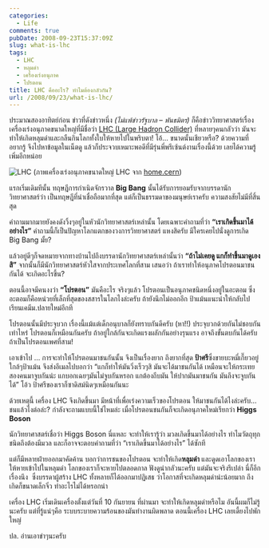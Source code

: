```yaml
---
categories:
  - Life
comments: true
pubDate: 2008-09-23T15:37:09Z
slug: what-is-lhc
tags:
  - LHC
  - หลุมดำ
  - เครื่องเร่งอนุภาค
  - โปรตอน
title: LHC คืออะไร? ทำไมต้องกลัวกัน?
url: /2008/09/23/what-is-lhc/
---
```


ประมาณสองอาทิตย์ก่อน ข่าวที่ดังข่าวหนึ่ง _(ไม่แพ้ข่าวรัฐบาล – พันธมิตร)_ ก็คือข่าววิทยาศาสตร์เรื่องเครื่องเร่งอนุภาคขนาดใหญ่ที่มีชื่อว่า [LHC (Large Hadron Collider)](https://jusci.net/node/753) ที่หลายๆคนกลัวว่า มันจะทำให้เกิดหลุมดำและกลืนกินโลกทั้งใบให้หายไปในพริบตา! โอ้… ขนาดนั้นเชียวหรือ? ด้วยความที่อยากรู้ จึงไปหาข้อมูลในเน็ตดู แล้วก็ประจวบเหมาะพอดีที่มีรุ่นพี่พรีเซ้นต์งานเรื่องนี้ด้วย เลยได้ความรู้เพิ่มอีกหน่อย

![LHC](/images/lhcupdate.jpg)
(ภาพเครื่องเร่งอนุภาคขนาดใหญ่ LHC จาก [home.cern](https://home.cern/news/news/accelerators/cerns-large-hadron-collider-gears-run-2))

แรกเริ่มเดิมทีนั้น ทฤษฎีการกำเนิดจักรวาล **Big Bang** นั้นได้รับการยอมรับจากบรรดานักวิทยาศาสตร์ว่า เป็นทฤษฎีที่น่าเชื่อถือมากที่สุด แต่ก็เป็นธรรมดาของมนุษย์เราครับ ความสงสัยไม่มีที่สิ้นสุด

คำถามมากมายยังคงดังวิ้งๆอยู่ในหัวนักวิทยาศาสตร์เหล่านั้น โดยเฉพาะคำถามที่ว่า **“เราเกิดขึ้นมาได้อย่างไร”** คำถามนี้ก็เป็นปัญหาโลกแตกของวงการวิทยาศาสตร์ แหงสิครับ มีใครเคยไปนั่งดูการเกิด Big Bang มั้ย?

แล้วอยู่ดีๆก็จดหมายจากทางบ้านไปถึงบรรดานักวิทยาศาสตร์เหล่านั้นว่า **“ถ้าไม่เคยดู แกก็ทำขึ้นมาดูเองสิ”** จากนั้นก็มีนักวิทยาศาสตร์หัวใสจากประเทศโลกที่สาม เสนอว่า ถ้าเราทำให้อนุภาคโปรตอนมาชนกันได้ จะเกิดอะไรขึ้น?

ตอนนี้อาจมีคนงงว่า **“โปรตอน”** มันคือะไร จริงๆแล้ว โปรตอนเป็นอนุภาคชนิดหนึ่งอยู่ในอะตอม ซึ่งอะตอมก็คือหน่วยที่เล็กที่สุดของสสารในโลกไงล่ะครับ ถ้ายังนึกไม่ออกอีก ป้าแม้นแนะนำให้กลับไปเรียนเคมีม.ปลายใหม่อีกที

โปรตอนนั้นมีประจุบวก เรื่องนี้แม้แต่เด็กอนุบาลก็ยังทราบกันดีครับ (หา!!) ประจุบวกด้วยกันไม่ชอบกันเท่าไหร่ โปรตอนก็เหมือนกันครับ ถ้าอยู่ใกล้กันจะเกิดแรงผลักกันอย่างรุนแรง อาจถึงขั้นตบกันได้ครับ ถ้าเป็นโปรตอนเพศที่สาม!

เอาเข้าไป … การจะทำให้โปรตอนมาชนกันนั้น จึงเป็นเรื่องยาก ถึงยากที่สุด **ป้าศรี**ซึ่งขายบะหมี่เกี๊ยวอยู่ใกล้ๆป้าแม้น จึงส่งอีเมลไปบอกว่า “แกก็ทำให้มันวิ่งเร็วๆสิ มันจะได้มาชนกันได้ เหมือนจะให้กระเทยสองคนมาจูบกันน่ะ แกบอกเฉยๆมันไม่จูบกันหรอก แกต้องถีบมัน ให้ปากมันมาชนกัน มันถึงจะจูบกันได้” โอ้ว ป้าศรีของเราก็ซาดิสม์นิดๆเหมือนกันนะ

ด้วยเหตุนี้ เครื่อง LHC จึงเกิดขึ้นมา มีหน้าที่เพื่อเร่งความเร็วของโปรตอน ให้มาชนกันได้ไงล่ะครับ… ชนแล้วไงต่อล่ะ? กำลังจะถามแบบนี้ใช่ไหมล่ะ เมื่อโปรตอนชนกันก็จะเกิดอนุภาคใหม่เรียกว่า **Higgs Boson**

นักวิทยาศาสตร์เชื่อว่า Higgs Boson นี่แหละ จะทำให้เรารู้ว่า มวลเกิดขึ้นมาได้อย่างไร ทำไมวัตถุทุกชนิดถึงต้องมีมวล และก็อาจจะตอบคำถามที่ว่า “เราเกิดขึ้นมาได้อย่างไร” ได้ซักที

แต่ก็มีหลายฝ่ายออกมาคัดค้าน บอกว่าการชนของโปรตอน จะทำให้เกิด**หลุมดำ** และดูดเอาโลกของเราให้หายเข้าไปในหลุมดำ โลกของเราก็จะหายไปตลอดกาล ฟังดูน่ากลัวนะครับ แต่มันจะจริงรึเปล่า นี่ก็อีกเรื่องนึง  ซึ่งบรรดาผู้สร้าง LHC ทั้งหลายก็ได้ออกมาปฏิเสธ ว่าโอกาสที่จะเกิดหลุมดำน่ะน้อยมาก ถึงเกิดก็ขนาดเล็กจิ๋ว ทำอะไรไม่ได้หรอกน่า

เครื่อง LHC เริ่มเดินเครื่องตั้งแต่วันที่ 10 กันยายน ที่ผ่านมา จะทำให้เกิดหลุมดำหรือไม อันนี้ผมก็ไม่รู้นะครับ แต่ที่รู้แน่ๆคือ ระบบระบายความร้อนของมันทำงานผิดพลาด ตอนนี้เครื่อง LHC เลยเดี้ยงไปพักใหญ่

ปล. อ่านเอาขำๆนะครับ
